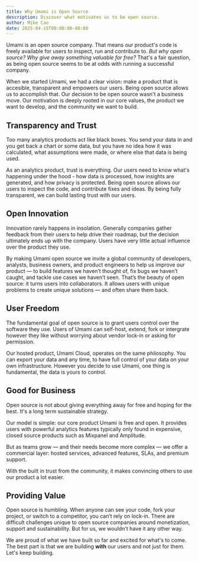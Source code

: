 ```yaml
---
title: Why Umami is Open Source
description: Discover what motivates us to be open source.
author: Mike Cao
date: 2025-04-15T00:00:00-08:00
---
```


Umami is an open source company. That means our product's code is freely available
for users to inspect, run and contribute to. *But why open source? Why give away
something valuable for free?* That's a fair question, as being open source
seems to be at odds with running a successful company.

When we started Umami, we had a clear vision: make a product that is accesible,
transparent and empowers our users. Being open source allows us to accomplish that.
Our decision to be open source wasn't a business move. Our motivation is deeply rooted
in our core values, the product we want to develop, and the community we want to build.

## Transparency and Trust

Too many analytics products act like black boxes. You send your data in and you get back
a chart or some data, but you have no idea how it was calculated, what assumptions were
made, or where else that data is being used.

As an analytics product, trust is everything. Our users need to know what's happening
under the hood - how data is processed, how insights are generated, and how privacy is
protected. Being open source allows our users to inspect the code, and contribute fixes
and ideas. By being fully transparent, we can build lasting trust with our users.

## Open Innovation

Innovation rarely happens in insolation. Generally companies gather feedback from their
users to help drive their roadmap, but the decision ultimately ends up with the company.
Users have very little actual influence over the product they use.

By making Umami open source we invite a global community of developers, analysts, business
owners, and product engineers to help us improve our product — to build features we haven’t thought of,
fix bugs we haven’t caught, and tackle use cases we haven’t seen. That’s the beauty of open source: it turns
users into collaborators. It allows users with unique problems to create unique solutions — and often share them back.

## User Freedom

The fundamental goal of open source is to grant users control over the software they use.
Users of Umami can self-host, extend, fork or intergrate however they like without worrying
about vendor lock-in or asking for permission.

Our hosted product, Umami Cloud, operates on the same philosophy. You can export your data
and any time, to have full control of your data on your own infrastructure. However you
decide to use Umami, one thing is fundamental, the data is yours to control.

## Good for Business

Open source is not about giving everything away for free and hoping for the best. It's a long
term sustainable strategy.

Our model is simple: our core product Umami is free and open. It provides users with powerful
analytics features typically only found in expensive, closed source products such as Mixpanel and Amplitude.

But as teams grow — and their needs become more complex — we offer a commercial layer: hosted services,
advanced features, SLAs, and premium support.

With the built in trust from the community, it makes convincing others to use our product a lot easier.

## Providing Value

Open source is humbling. When anyone can see your code, fork your project, or switch
to a competitor, you can’t rely on lock-in. There are difficult challenges unique to
open source companies around monetization, support and sustainability. But for us, we
wouldn't have it any other way.

We are proud of what we have built so far and excited for what's to come. The best part is that
we are building **with** our users and not just for them. Let's keep building.
